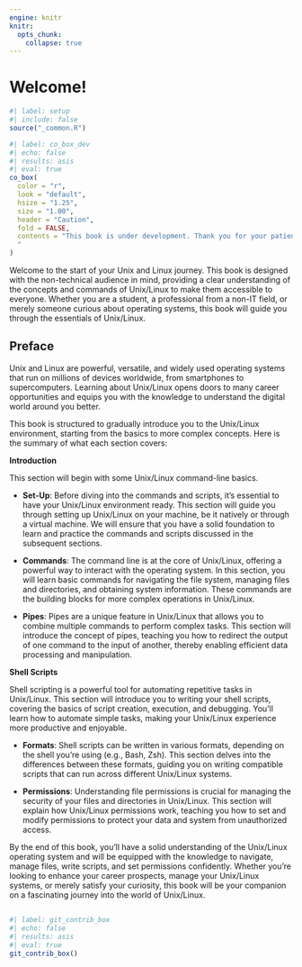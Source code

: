 ```yaml
---
engine: knitr
knitr:
  opts_chunk: 
    collapse: true
---
```


# Welcome! {.unnumbered}

```r
#| label: setup
#| include: false
source("_common.R")
```

```r
#| label: co_box_dev
#| echo: false
#| results: asis
#| eval: true
co_box(
  color = "r",
  look = "default", 
  hsize = "1.25", 
  size = "1.00", 
  header = "Caution", 
  fold = FALSE,
  contents = "This book is under development. Thank you for your patience.
  "
)
```


Welcome to the start of your Unix and Linux journey. This book is designed with the non-technical audience in mind, providing a clear understanding of the concepts and commands of Unix/Linux to make them accessible to everyone. Whether you are a student, a professional from a non-IT field, or merely someone curious about operating systems, this book will guide you through the essentials of Unix/Linux.

## Preface

Unix and Linux are powerful, versatile, and widely used operating systems that run on millions of devices worldwide, from smartphones to supercomputers. Learning about Unix/Linux opens doors to many career opportunities and equips you with the knowledge to understand the digital world around you better.

This book is structured to gradually introduce you to the Unix/Linux environment, starting from the basics to more complex concepts. Here is the summary of what each section covers:

**Introduction**

This section will begin with some Unix/Linux command-line basics.

-   **Set-Up**: Before diving into the commands and scripts, it's essential to have your Unix/Linux environment ready. This section will guide you through setting up Unix/Linux on your machine, be it natively or through a virtual machine. We will ensure that you have a solid foundation to learn and practice the commands and scripts discussed in the subsequent sections.

-   **Commands**: The command line is at the core of Unix/Linux, offering a powerful way to interact with the operating system. In this section, you will learn basic commands for navigating the file system, managing files and directories, and obtaining system information. These commands are the building blocks for more complex operations in Unix/Linux.

-   **Pipes**: Pipes are a unique feature in Unix/Linux that allows you to combine multiple commands to perform complex tasks. This section will introduce the concept of pipes, teaching you how to redirect the output of one command to the input of another, thereby enabling efficient data processing and manipulation.

**Shell Scripts**

Shell scripting is a powerful tool for automating repetitive tasks in Unix/Linux. This section will introduce you to writing your shell scripts, covering the basics of script creation, execution, and debugging. You'll learn how to automate simple tasks, making your Unix/Linux experience more productive and enjoyable.

-   **Formats**: Shell scripts can be written in various formats, depending on the shell you're using (e.g., Bash, Zsh). This section delves into the differences between these formats, guiding you on writing compatible scripts that can run across different Unix/Linux systems.

-   **Permissions**: Understanding file permissions is crucial for managing the security of your files and directories in Unix/Linux. This section will explain how Unix/Linux permissions work, teaching you how to set and modify permissions to protect your data and system from unauthorized access.

By the end of this book, you'll have a solid understanding of the Unix/Linux operating system and will be equipped with the knowledge to navigate, manage files, write scripts, and set permissions confidently. Whether you're looking to enhance your career prospects, manage your Unix/Linux systems, or merely satisfy your curiosity, this book will be your companion on a fascinating journey into the world of Unix/Linux.

## <!--# What This Book Is Not   -->

## <!--# Audience and Prerequisites -->

```r
#| label: git_contrib_box
#| echo: false
#| results: asis
#| eval: true
git_contrib_box()
```
